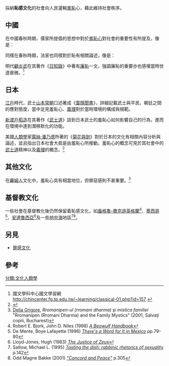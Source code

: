 採納'''恥感文化'''的社會向人民灌輸[[羞恥|羞恥]]心，藉此維持社會秩序。

==中國==
在中國春秋時期，儒家所提倡的思想中對於[[羞恥心|羞恥心]]對社會的重要性有所提及，像是：
{{squote|
''子曰：「道之以政，齊之以刑，民免而無恥；道之以德，齊之以禮，有恥且格。」''《[[論語|論語]]‧為政》

白話譯：孔子說：「以政令來管理，以刑法來約束，百姓雖不敢犯罪，但不以犯罪為恥；以道德來引導，以禮法來約束，百姓不僅遵紀守法，而且引以為榮。」<ref>中國哲學書電子化計劃 http://ctext.org/analects/zh?searchu=%E6%81%A5#n1120 {{Wayback|url=http://ctext.org/analects/zh?searchu=%E6%81%A5#n1120 |date=20190528201614 }}</ref>

''孟子曰：「恥之於人大矣！為機變之巧者，無所用恥焉。不恥不若人，何若人有？」''《[[孟子|孟子]]‧盡心上（七）》

白話譯：孟子說：「羞恥心對於人太重要了！那些玩弄機心，以取巧變詐的巧妙方法來欺人害人的人，羞恥心在他是用不上的。不以修養不如他人為可恥，還有什麼能夠比得上他人呢？」

''孟子曰：「人不可以無恥。無恥之恥，無恥矣。」''《[[孟子|孟子]]‧盡心上》

白話譯：孟子說：「人不可以沒有羞恥心。若能將無恥視為最可恥的事，那麼就能遠離恥辱。」}}


同樣在春秋時期，法家也同樣對於恥有相關論述，像是：
{{squote|
''「...國有四維，一維絕則傾，二維絕則危，三維絕則覆，四維絕則滅。傾可正也，危可安也，覆可起也，滅不可復錯也，何謂四維？一曰禮、二曰義、三曰廉、四曰恥。」''《[[管子|管子]]‧牧民篇》<ref>中華百科全書四維八德條目 http://ap6.pccu.edu.tw/Encyclopedia_media/main-philosophy.asp?id=310 {{Wayback|url=http://ap6.pccu.edu.tw/Encyclopedia_media/main-philosophy.asp?id=310 |date=20160101122908 }}</ref>}}

明代[[顧炎武|顧炎武]]在其著作《[[日知錄|日知錄]]》中著有[[廉恥|廉恥]]一文，強調廉恥的重要亦也感嘆當時世道衰微。<ref>國文學科中心國文學習網 http://chincenter.fg.tp.edu.tw/~learning/classical-01.php?id=157 {{Wayback|url=http://chincenter.fg.tp.edu.tw/~learning/classical-01.php?id=157 |date=20160304190112 }}</ref>

==日本==
[[江戶|江戶]]時代，武士[[山本常朝|山本常朝]]口述著成《[[葉隱聞書|葉隱聞書]]》，詳細記載武士與平民、朝廷之間的應對態度，當中足見羞恥心、[[義理|義理]]對於當時環境的構成與規範。

[[新渡戶稻造|新渡戶稻造]]在其著作《[[武士道|武士道]]》談到日本武士的羞恥心如何影響自己的行為，進而在環境中達到潛移默化的功能。

美國[[人類學|人類學]]家[[露絲·潘乃德|露絲·潘乃德]]所著的《[[菊花與劍|菊花與劍]]》對於日本的文化有相關內容分析與論述，並且指出日本社會大抵是由羞恥心所推動。羞恥心的概念可見於其社會中的[[武士道|武士道]]精神以及[[義理|義理]]的概念。<ref>{{cite web|url=https://cohd.cau.edu.cn/module/download/downfile.jsp?classid=0&filename=1604252251108565925.pdf|title=从耻感文化视角分析日本社会秩序现象|publisher=中国农业大学人文与发展学院|author=普书贞、崔迎春、何小平|date=2015年|archive-url=https://web.archive.org/web/20210510084311/https://cohd.cau.edu.cn/module/download/downfile.jsp?classid=0&filename=1604252251108565925.pdf|archive-date=2021年|dead-url=no}}</ref>

==其他文化==
在[[羅姆人|羅姆人]]文化中，羞恥心具有相當地位，但罪惡感則不甚重要。<ref>[[Delia_Grigore|Delia Grigore]], ''Rromanipen-ul (rromani dharma) şi mistica familiei'' "Rromanipen (Rromani Dharma) and the Family Mystics" (2001, Salvaţi copiii, Bucharest)</ref>

==基督教文化==
一些社會在基督教化後仍然保留着恥感文化，如[[盎格魯-撒克遜英格蘭|盎格魯-撒克遜英格蘭]]<ref>Robert E. Bjork, John D. Niles (1998) [http://books.google.com/books?id=SaFdpGdjvtoC&pg=PA285&lpg=PA285 ''A Beowulf Handbook'']</ref>、[[墨西哥|墨西哥]]<ref name="DeMente96p79">De Mente, Boye Lafayette (1996) [http://books.google.com/books?id=RL_UsrfTICoC&pg=PA79&lpg=PA79 ''There's a Word for It in Mexico''] pp.79-80</ref>、[[安達魯西亞|安達魯西亞]]<ref name="LloydJones1983p26">Lloyd-Jones, Hugh (1983) [http://books.google.com/books?id=68j3DZ-a04YC&pg=PA26 ''The Justice of Zeus'']</ref>及一些[[地中海|地中海]]地區<ref>Satlow, Michael L. (1995) [http://books.google.com/books?id=XJjXAAAAMAAJ ''Tasting the dish: rabbinic rhetorics of sexuality''] p.142</ref><ref>Odd Magne Bakke (2001) [http://books.google.com/books?id=cI1btFqWegoC&pg=PA305&lpg=PA305 ''"Concord and Peace"''] p.305</ref>。

==另見==
* [[罪感文化|罪感文化]]

==參考==
{{reflist}}
{{心理操縱}}
[[分類:文化人類學|分類:文化人類學]]